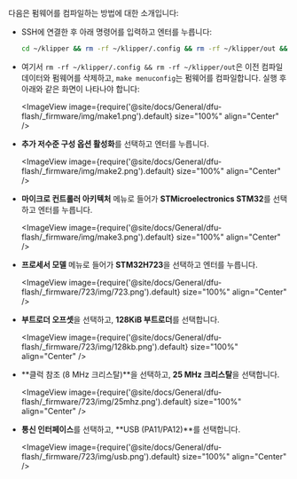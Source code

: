 다음은 펌웨어를 컴파일하는 방법에 대한 소개입니다:
* SSH에 연결한 후 아래 명령어를 입력하고 엔터를 누릅니다:

    ```bash
    cd ~/klipper && rm -rf ~/klipper/.config && rm -rf ~/klipper/out && make menuconfig
    ```

* 여기서 `rm -rf ~/klipper/.config && rm -rf ~/klipper/out`은 이전 컴파일 데이터와 펌웨어를 삭제하고, `make menuconfig`는 펌웨어를 컴파일합니다. 실행 후 아래와 같은 화면이 나타나야 합니다:

    <ImageView image={require('@site/docs/General/dfu-flash/_firmware/img/make1.png').default} size="100%" align="Center" />

* **추가 저수준 구성 옵션 활성화**를 선택하고 엔터를 누릅니다.

    <ImageView image={require('@site/docs/General/dfu-flash/_firmware/img/make2.png').default} size="100%" align="Center" />

* **마이크로 컨트롤러 아키텍처** 메뉴로 들어가 **STMicroelectronics STM32**를 선택하고 엔터를 누릅니다.

    <ImageView image={require('@site/docs/General/dfu-flash/_firmware/img/make3.png').default} size="100%" align="Center" />

* **프로세서 모델** 메뉴로 들어가 **STM32H723**을 선택하고 엔터를 누릅니다.

    <ImageView image={require('@site/docs/General/dfu-flash/_firmware/723/img/723.png').default} size="100%" align="Center" />

* **부트로더 오프셋**을 선택하고, **128KiB 부트로더**를 선택합니다.

    <ImageView image={require('@site/docs/General/dfu-flash/_firmware/723/img/128kb.png').default} size="100%" align="Center" />

* **클럭 참조 (8 MHz 크리스탈)**을 선택하고, **25 MHz 크리스탈**을 선택합니다.

    <ImageView image={require('@site/docs/General/dfu-flash/_firmware/723/img/25mhz.png').default} size="100%" align="Center" />

* **통신 인터페이스**를 선택하고, **USB (PA11/PA12)**를 선택합니다.

    <ImageView image={require('@site/docs/General/dfu-flash/_firmware/723/img/usb.png').default} size="100%" align="Center" />